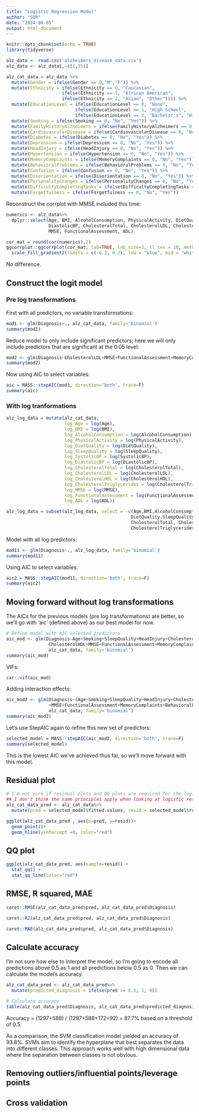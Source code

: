 ```yaml
---
title: "Logistic Regression Model"
author: "SQR"
date: "2024-08-05"
output: html_document
---
```


```r
knitr::opts_chunk$set(echo = TRUE)
library(tidyverse)
```

```r
alz_data <- read.csv('alzheimers_disease_data.csv')
alz_data <- alz_data[,-c(1,35)] 
```

```r
alz_cat_data = alz_data %>%
  mutate(Gender = ifelse(Gender == 0,"M","F")) %>%
  mutate(Ethnicity = ifelse(Ethnicity == 0, "Caucasian",
                     ifelse(Ethnicity == 1, "African American",
                     ifelse(Ethnicity == 2, "Asian", "Other")))) %>%
  mutate(EducationLevel = ifelse(EducationLevel == 0, "None",
                          ifelse(EducationLevel == 1, "High School",
                          ifelse(EducationLevel == 2, "Bachelor's", "Higher")))) %>%
  mutate(Smoking = ifelse(Smoking == 0, "No", "Yes")) %>%
  mutate(FamilyHistoryAlzheimers = ifelse(FamilyHistoryAlzheimers == 0, "No", "Yes")) %>%
  mutate(CardiovascularDisease = ifelse(CardiovascularDisease == 0, "No", "Yes")) %>%
  mutate(Diabetes = ifelse(Diabetes == 0, "No", "Yes")) %>%
  mutate(Depression = ifelse(Depression == 0, "No", "Yes")) %>%
  mutate(HeadInjury = ifelse(HeadInjury == 0, "No", "Yes")) %>%
  mutate(Hypertension = ifelse(Hypertension == 0, "No", "Yes")) %>%
  mutate(MemoryComplaints = ifelse(MemoryComplaints == 0, "No", "Yes")) %>%
  mutate(BehavioralProblems = ifelse(BehavioralProblems == 0, "No", "Yes")) %>%
  mutate(Confusion = ifelse(Confusion == 0, "No", "Yes")) %>%
  mutate(Disorientation = ifelse(Disorientation == 0, "No", "Yes")) %>%
  mutate(PersonalityChanges = ifelse(PersonalityChanges == 0, "No", "Yes")) %>%
  mutate(DifficultyCompletingTasks = ifelse(DifficultyCompletingTasks == 0, "No", "Yes")) %>%
  mutate(Forgetfulness = ifelse(Forgetfulness == 0, "No", "Yes"))
```


Reconstruct the corrplot with MMSE included this time:
```r
numerics <- alz_data%>%
  dplyr::select(Age, BMI, AlcoholConsumption, PhysicalActivity, DietQuality, SleepQuality, SystolicBP,
                DiastolicBP, CholesterolTotal, CholesterolLDL, CholesterolHDL, CholesterolTriglycerides,
                MMSE, FunctionalAssessment, ADL)

cor_mat = round(cor(numerics),2)
ggcorrplot::ggcorrplot(cor_mat, lab=TRUE, lab_size=2, tl.cex = 10, method = "square")+
  scale_fill_gradient2(limits = c(-0.2, 0.2), low = "blue", mid = "white", high = "red", midpoint = 0, space = "Lab", name = "Correlation")

```
No difference. 


## Construct the logit model

### Pre log transformations

First with all predictors, no variable transformations:
```r
mod1 <- glm(Diagnosis~., alz_cat_data, family='binomial')
summary(mod1)
```

Reduce model to only include significant predictors; here we will only include predictors that are significant at the 0.05 level:
```r
mod2 <- glm(Diagnosis~CholesterolLDL+MMSE+FunctionalAssessment+MemoryComplaints+ADL, alz_data, family='binomial')
summary(mod2)
```

Now using AIC to select variables:
```r
aic = MASS::stepAIC(mod1, direction='both', trace=F)
summary(aic)
```


### With log tranformations

```r
alz_log_data = mutate(alz_cat_data,
                      log_Age = log(Age), 
                      log_BMI = log(BMI),
                      log_AlcoholConsumption = log(AlcoholConsumption),
                      log_PhysicalActivity = log(PhysicalActivity),
                      log_DietQuality = log(DietQuality),
                      log_SleepQuality = log(SleepQuality),
                      log_SystolicBP = log(SystolicBP),
                      log_DiastolicBP = log(DiastolicBP),
                      log_CholesterolTotal = log(CholesterolTotal),
                      log_CholesterolLDL = log(CholesterolLDL),
                      log_CholesterolHDL = log(CholesterolHDL),
                      log_CholesterolTriglycerides = log(CholesterolTriglycerides),
                      log_MMSE = log(MMSE),
                      log_FunctionalAssessment = log(FunctionalAssessment),
                      log_ADL = log(ADL))

alz_log_data = subset(alz_log_data, select = -c(Age,BMI,AlcoholConsumption,PhysicalActivity,
                                               DietQuality,SleepQuality,SystolicBP,DiastolicBP,
                                               CholesterolTotal, CholesterolLDL,CholesterolHDL,
                                               CholesterolTriglycerides,MMSE,FunctionalAssessment,ADL))
```


Model with all log predictors:
```r
mod11 <- glm(Diagnosis~., alz_log_data, family='binomial')
summary(mod11)
```

Using AIC to select variables:
```r
aic2 = MASS::stepAIC(mod11, direction='both', trace=F)
summary(aic2)
```


## Moving forward without log transformations

The AICs for the previous models (pre log transformations) are better, so we'll go with 'aic' (defined above) as our best model for now. 
```r
# Define model with AIC selected predictors
aic_mod <- glm(Diagnosis~Age+Smoking+SleepQuality+HeadInjury+CholesterolLDL+
                CholesterolHDL+MMSE+FunctionalAssessment+MemoryComplaints+BehavioralProblems+ADL,
                alz_cat_data, family='binomial')
summary(aic_mod)
```


VIFs:
```r
car::vif(aic_mod)
```

Adding interaction effects:
```r
aic_mod2 <- glm(Diagnosis~(Age+Smoking+SleepQuality+HeadInjury+CholesterolLDL+CholesterolHDL
                +MMSE+FunctionalAssessment+MemoryComplaints+BehavioralProblems+ADL)^2,
                alz_cat_data, family='binomial')
summary(aic_mod2)
```

Let's use StepAIC again to refine this new set of predictors:
```r
selected_model = MASS::stepAIC(aic_mod2, direction='both', trace=F)
summary(selected_model)
```
This is the lowest AIC we've achieved thus far, so we'll move forward with this model. 


## Residual plot
```r
# I'm not sure if residual plots and QQ plots are required for the logit model, but I made them just in case
## I don't think the same principles apply when looking at logistic residuals, we could ask him about what's required to show that we've met model assumptions for the logistic model
alz_cat_data_pred <- alz_cat_data%>%
  mutate(pred = selected_model$fitted.values, resid = selected_model$residuals)

ggplot(alz_cat_data_pred , aes(x=pred, y=resid))+
  geom_point()+
  geom_hline(yintercept =0, color="red")
```

## QQ plot
```r
ggplot(alz_cat_data_pred, aes(sample=resid)) +
  stat_qq() +
  stat_qq_line(color="red")
```

## RMSE, R squared, MAE
```r
caret::RMSE(alz_cat_data_pred$pred, alz_cat_data_pred$Diagnosis)
```
```r
caret::R2(alz_cat_data_pred$pred, alz_cat_data_pred$Diagnosis)
```
```r
caret::MAE(alz_cat_data_pred$pred, alz_cat_data_pred$Diagnosis)
```


## Calculate accuracy

I'm not sure how else to interpret the model, so I'm going to encode all predictions above 0.5 as 1 and all predictions below 0.5 as 0. Then we can calculate the model's accuracy. 
```r
alz_cat_data_pred <- alz_cat_data_pred%>%
  mutate(predicted_diagnosis = ifelse(pred >= 0.5, 1, 0))

# Calculate accuracy
table(alz_cat_data_pred$Diagnosis, alz_cat_data_pred$predicted_diagnosis)
```
Accuracy = (1297+588) / (1297+588+172+92) = 87.7% based on a threshold of 0.5. 

As a comparison, the SVM classification model yielded an accuracy of 93.8%. SVMs aim to identify the hyperplane that best separates the data into different classes. This approach works well with high dimensional data where the separation between classes is not obvious. 


## Removing outliers/influential points/leverage points

## Cross validation



